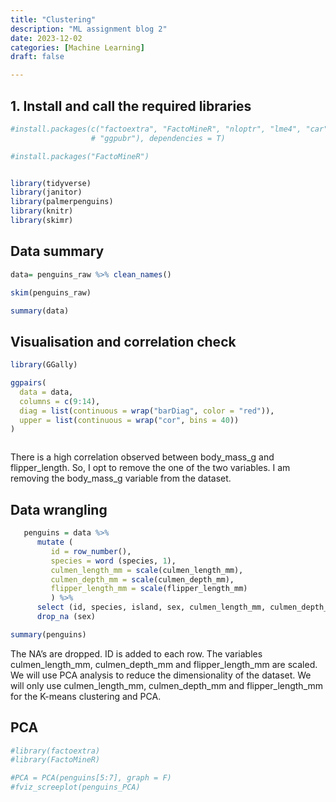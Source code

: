 ```yaml
---
title: "Clustering"
description: "ML assignment blog 2"
date: 2023-12-02
categories: [Machine Learning] 
draft: false

---
```


## 1. Install and call the required libraries


```r

#install.packages(c("factoextra", "FactoMineR", "nloptr", "lme4", "car", "rstatix",
                  # "ggpubr"), dependencies = T)

#install.packages("FactoMineR")


library(tidyverse)
library(janitor)
library(palmerpenguins)
library(knitr)
library(skimr)

```
## Data summary

```r

data= penguins_raw %>% clean_names()

skim(penguins_raw)

```
```r

summary(data)


```
## Visualisation and correlation check

```r

library(GGally)

ggpairs(
  data = data,
  columns = c(9:14),
  diag = list(continuous = wrap("barDiag", color = "red")),
  upper = list(continuous = wrap("cor", bins = 40))
)



```
There is a high correlation observed between body_mass_g and flipper_length. So, I opt to remove the one of the two variables. I am removing the body_mass_g variable from the dataset.

## Data wrangling

```r

   penguins = data %>%
      mutate (
         id = row_number(),
         species = word (species, 1),
         culmen_length_mm = scale(culmen_length_mm),
         culmen_depth_mm = scale(culmen_depth_mm),
         flipper_length_mm = scale(flipper_length_mm)
         ) %>%
      select (id, species, island, sex, culmen_length_mm, culmen_depth_mm, flipper_length_mm) %>%
      drop_na (sex)

summary(penguins)


```
The NA's are dropped. ID is added to each row. The variables culmen_length_mm, culmen_depth_mm and flipper_length_mm are scaled. We will use PCA analysis to reduce the dimensionality of the dataset. We will only use culmen_length_mm, culmen_depth_mm and flipper_length_mm for the K-means clustering and PCA.

## PCA

```r

#library(factoextra)
#library(FactoMineR)

#PCA = PCA(penguins[5:7], graph = F)
#fviz_screeplot(penguins_PCA)


```







